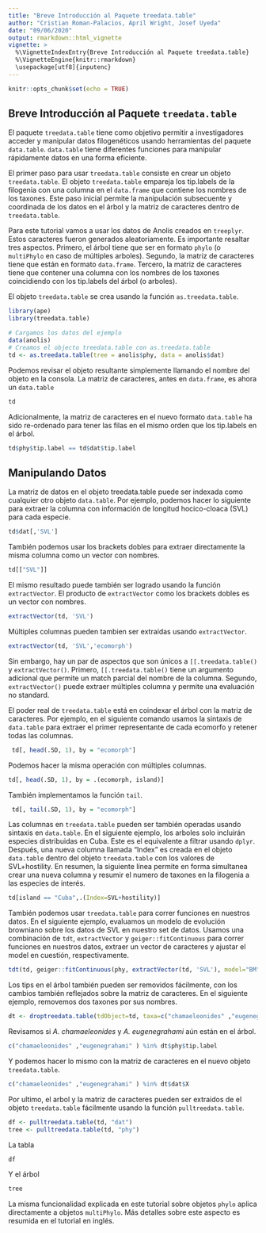 ```yaml
---
title: "Breve Introducción al Paquete treedata.table"
author: "Cristian Roman-Palacios, April Wright, Josef Uyeda"
date: "09/06/2020"
output: rmarkdown::html_vignette
vignette: >
  %\VignetteIndexEntry{Breve Introducción al Paquete treedata.table}
  %\VignetteEngine{knitr::rmarkdown}
  \usepackage[utf8]{inputenc}
---
```


```r
knitr::opts_chunk$set(echo = TRUE)
```

## Breve Introducción al Paquete `treedata.table`

El paquete `treedata.table` tiene como objetivo permitir a investigadores acceder y manipular datos filogenéticos usando herramientas del paquete `data.table`. `data.table` tiene diferentes funciones para manipular rápidamente datos en una forma eficiente.

El primer paso para usar `treedata.table` consiste en crear un objeto `treedata.table`. El objeto `treedata.table` empareja los tip.labels de la filogenia con una columna en el `data.frame` que contiene los nombres de los taxones. Este paso inicial permite la manipulación subsecuente y coordinada de los datos en el árbol y la matriz de caracteres dentro de `treedata.table`.

Para este tutorial vamos a usar los datos de Anolis creados en `treeplyr`. Estos caracteres fueron generados aleatoriamente. Es importante resaltar tres aspectos. Primero, el árbol tiene que ser en formato `phylo` (o `multiPhylo` en caso de múltiples arboles). Segundo, la matriz de caracteres tiene que están en formato `data.frame`. Tercero, la matriz de caracteres tiene que contener una columna con los nombres de los taxones coincidiendo con los tip.labels del árbol (o arboles). 

El objeto `treedata.table` se crea usando la función `as.treedata.table`.

```r
library(ape)
library(treedata.table)

# Cargamos los datos del ejemplo
data(anolis)
# Creamos el objecto treedata.table con as.treedata.table
td <- as.treedata.table(tree = anolis$phy, data = anolis$dat)
```

Podemos revisar el objeto resultante simplemente llamando el nombre del objeto en la consola. La matriz de caracteres, antes en `data.frame`, es ahora un `data.table`

```r
td
```

Adicionalmente, la matriz de caracteres en el nuevo formato `data.table` ha sido re-ordenado para tener las filas en el mismo orden que los tip.labels en el árbol.


```r
td$phy$tip.label == td$dat$tip.label
```


## Manipulando Datos

La matriz de datos en el objeto treedata.table puede ser indexada como cualquier otro objeto `data.table`. Por ejemplo, podemos hacer lo siguiente para extraer la columna con información de longitud hocico-cloaca (SVL) para cada especie.

```r
td$dat[,'SVL']

```

También podemos usar los brackets dobles para extraer directamente la misma columna como un vector con nombres.

```r
td[["SVL"]]
```

El mismo resultado puede también ser logrado usando la función `extractVector`. El producto de `extractVector` como los brackets dobles es un vector con nombres.


```r
extractVector(td, 'SVL')
```

Múltiples columnas pueden tambien ser extraídas usando `extractVector`.

```r
extractVector(td, 'SVL','ecomorph')
```

Sin embargo, hay un par de aspectos que son únicos a `[[.treedata.table()` y `extractVector()`. Primero, `[[.treedata.table()` tiene un argumento adicional que permite un match parcial del nombre de la columna. Segundo, `extractVector()` puede extraer múltiples columna y permite una evaluación no standard.


El poder real de `treedata.table` está en coindexar el árbol con la matriz de caracteres. Por ejemplo, en el siguiente comando usamos la sintaxis de `data.table` para extraer el primer representante de cada ecomorfo y retener todas las columnas. 

```r
 td[, head(.SD, 1), by = "ecomorph"]

```

Podemos hacer la misma operación con múltiples columnas.

```r
td[, head(.SD, 1), by = .(ecomorph, island)]

```

También implementamos la función `tail`.

```r
 td[, tail(.SD, 1), by = "ecomorph"]

```

Las columnas en `treedata.table` pueden ser también operadas usando sintaxis en `data.table`. En el siguiente ejemplo, los arboles solo incluirán especies distribuidas en Cuba. Este es el equivalente a filtrar usando `dplyr`. Después, una nueva columna llamada “Index” es creada en el objeto `data.table` dentro del objeto `treedata.table` con los valores de SVL+hostility. En resumen, la siguiente línea permite en forma simultanea crear una nueva columna y resumir el numero de taxones en la filogenia a las especies de interés.

```r
td[island == "Cuba",.(Index=SVL+hostility)]
```

También podemos usar `treedata.table` para correr funciones en nuestros datos. En el siguiente ejemplo, evaluamos un modelo de evolución browniano sobre los datos de SVL en nuestro set de datos. Usamos una combinación de `tdt`, `extractVector` y `geiger::fitContinuous` para correr funciones en nuestros datos, extraer un vector de caracteres y ajustar el model en cuestión, respectivamente.

```r

tdt(td, geiger::fitContinuous(phy, extractVector(td, 'SVL'), model="BM", ncores=1))

```

Los tips en el árbol también pueden ser removidos fácilmente, con los cambios también reflejados sobre la matriz de caracteres. En el siguiente ejemplo, removemos dos taxones por sus nombres.


```r
dt <- droptreedata.table(tdObject=td, taxa=c("chamaeleonides" ,"eugenegrahami" ))
```

Revisamos si *A. chamaeleonides* y *A. eugenegrahami* aún están en el árbol.

```r
c("chamaeleonides" ,"eugenegrahami" ) %in% dt$phy$tip.label
```

Y podemos hacer lo mismo con la matriz de caracteres en el nuevo objeto `treedata.table`.

```r
c("chamaeleonides" ,"eugenegrahami" ) %in% dt$dat$X
```

Por ultimo, el arbol y la matriz de caracteres pueden ser extraidos de el objeto `treedata.table` fácilmente usando la función ` pulltreedata.table`. 

```r
df <- pulltreedata.table(td, "dat")
tree <- pulltreedata.table(td, "phy")
```

La tabla

```r
df
```

Y el árbol

```r
tree
```

La misma funcionalidad explicada en este tutorial sobre objetos `phylo` aplica directamente a objetos `multiPhylo`. Más detalles sobre este aspecto es resumida en el tutorial en inglés.
